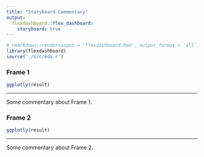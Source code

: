 ```yaml
---
title: "Storyboard Commentary"
output: 
  flexdashboard::flex_dashboard:
    storyboard: true
---
```


```r
# rmarkdown::render(input = 'flexdashboard.Rmd', output_format = 'all',output_dir = './doc', output_file = 'index.html')
library(flexdashboard)
source('./src/eda.r')
```

### Frame 1

```r
ggplotly(result)
```

*** 

Some commentary about Frame 1.

### Frame 2 {data-commentary-width=400}

```r
ggplotly(result)
```

*** 

Some commentary about Frame 2.